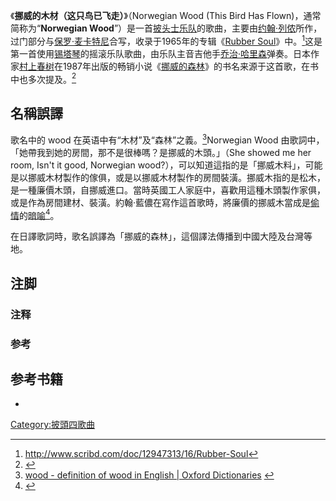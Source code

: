 {{Otheruses|挪威的森林|subject=披头士乐队歌曲|other=同名或類似名的其它條目描述}}
{{Infobox song
| Name    = Norwegian Wood (This Bird Has Flown)
| Artist   = [[披头士乐队|披头士乐队]]
| Album    = 《[[Rubber_Soul|Rubber Soul]]》
| Released  = 1965年10月3日
| track_no  = 2
| Recorded  = 1965年10月12日和21日<br />伦敦[[阿比路录音室|EMI录音室]]
| Genre    = [[民谣摇滚|民谣摇滚]]{{sfn|Unterberger|2010}}、[[拉格摇滚|拉格摇滚]]<ref>Paul Williams, The Crawdaddy! book: writings (and images) from the magazine of rock, (Hal Leonard Corporation, 2002), ISBN 0-634-02958-4, p.101.</ref>、[[迷幻搖滾|迷幻搖滾]]
| Length   = 2:05
| Writer   = [[列侬-麦卡特尼|列侬-麦卡特尼]]
| Label    = [[EMI|EMI]]、[[Parlophone|Parlophone]]、[[Capitol_Records|Capitol]]
| Producer  = [[乔治·马丁|乔治·马丁]]
| Misc    = {{Extra music sample|filename=<!-- 檔案不存在 Beatles norwegian wood.ogg ，可從英文維基百科取得 --> |title="Norwegian Wood (This Bird Has Flown)" |Type=song}}
| Tracks   = {{Rubber Soul tracks}}
}}
《'''挪威的木材（这只鸟已飞走）'''》（Norwegian Wood (This Bird Has Flown)，通常简称为“'''Norwegian Wood'''”）{{refnest|group="注释"|译名参考自《摇滚！摇滚乐的前世今生》<ref name="yaogun2013-112">[[#摇滚！摇滚乐的前世今生2013|《摇滚！摇滚乐的前世今生》（2013年），第112页]]</ref>}}是一首[[披头士乐队|披头士乐队]]的歌曲，主要由[[约翰·列侬|约翰·列侬]]所作，过门部分与[[保罗·麦卡特尼|保罗·麦卡特尼]]合写，收录于1965年的专辑《[[Rubber_Soul|Rubber Soul]]》中。{{sfn|Miles|1997|p=270–1}}<ref>http://www.scribd.com/doc/12947313/16/Rubber-Soul</ref>这是第一首使用[[锡塔琴|锡塔琴]]的摇滚乐队歌曲，由乐队主音吉他手[[乔治·哈里森|乔治·哈里森]]弹奏。{{sfn|Lavezzoli|2006|p=171}}日本作家[[村上春树|村上春树]]在1987年出版的畅销小说《[[挪威的森林_(小说)|挪威的森林]]》的书名来源于这首歌，在书中也多次提及。<ref name="Japanese">{{cite web|author=Nimura, Janice|url=http://www.nytimes.com/books/00/09/24/reviews/000924.24vnimuratt.html|title=Rubber Souls|work=[[New_York_Times|New York Times]]|date=September 24, 2000|accessdate=2008-12-20|archive-date=2017-08-28|archive-url=https://web.archive.org/web/20170828020650/http://www.nytimes.com/books/00/09/24/reviews/000924.24vnimuratt.html|dead-url=no}}</ref>

==名稱誤譯==
歌名中的 wood 在英语中有“木材”及“森林”之義。<ref><!-- tiny minority-->[https://en.oxforddictionaries.com/definition/wood wood - definition of wood in English | Oxford Dictionaries] {{Wayback|url=https://en.oxforddictionaries.com/definition/wood |date=20190523170557 }}</ref>Norwegian Wood 由歌詞中，「她帶我到她的房間，那不是很棒嗎？是挪威的木頭。」（She showed me her room, Isn't it good, Norwegian wood?），可以知道這指的是「挪威木料」，可能是以挪威木材製作的傢俱，或是以挪威木材製作的房間裝潢。挪威木指的是松木，是一種廉價木頭，自挪威進口。當時英國工人家庭中，喜歡用這種木頭製作家俱，或是作為房間建材、裝潢。約翰·藍儂在寫作這首歌時，將廉價的挪威木當成是[[偷情|偷情]]的[[暗喻|暗喻]]<ref>{{cite news|author1=鄭進耀|title=「挪威森林」原意是指約翰藍儂的婚外情|url=http://www.appledaily.com.tw/realtimenews/article/new/20160601/875839/|accessdate=2016-06-02|agency=壹週刊|publisher=台灣蘋果日報|date=2016-06-02|archive-date=2017-02-19|archive-url=https://web.archive.org/web/20170219133618/http://www.appledaily.com.tw/realtimenews/article/new/20160601/875839/|dead-url=no}}</ref>。

在日譯歌詞時，歌名誤譯為「挪威的森林」，這個譯法傳播到中國大陸及台灣等地。

== 注脚 ==
=== 注释 ===
{{reflist|group="注释"|}}
 
=== 参考 ===
{{Reflist|}}

== 参考书籍 ==

{{Refbegin}}
* {{cite book|author=凯文·J·H·德特马|title=摇滚！摇滚乐的前世今生|publisher=中国人民大学出版社|location=北京|isbn=9787300167381|ref=摇滚！摇滚乐的前世今生2013|pages=105|others=刘雯、郭春雷|edition=第一版|series=明德书系·THINK|language=zh-cn|date=2013年1月}}
{{Refend}}

{{披头士乐队}}

[[Category:披頭四歌曲|Category:披頭四歌曲]]